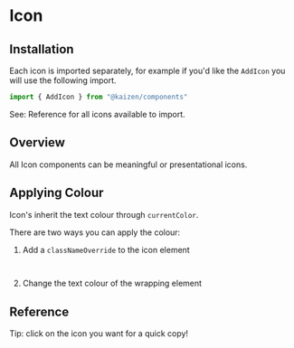
<Meta of={IconStories} />

# Icon

<ResourceLinks
  sourceCode="https://github.com/cultureamp/kaizen-design-system/tree/main/packages/components/src/Icons"
/>

## Installation

Each icon is imported separately, for example if you'd like the `AddIcon` you will use the following import.

```js
import { AddIcon } from "@kaizen/components"
```

See: Reference for all icons available to import.

## Overview

All Icon components can be meaningful or presentational icons.

<Canvas of={IconStories.Playground} />
<Controls of={IconStories.Playground} />

## Applying Colour

Icon's inherit the text colour through `currentColor`.

There are two ways you can apply the colour:

1. Add a `classNameOverride` to the icon element

```jsx
<AddIcon classNameOverride="text-blue-500" />
```

2. Change the text colour of the wrapping element

<Canvas of={IconStories.ApplyColour} sourceState="shown" />

## Reference

Tip: click on the icon you want for a quick copy!

<Story of={IconStories.Reference} />
